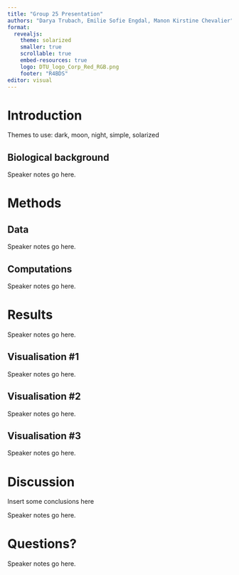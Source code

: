 ```yaml
---
title: "Group 25 Presentation"
authors: "Darya Trubach, Emilie Sofie Engdal, Manon Kirstine Chevalier"
format:
  revealjs:
    theme: solarized
    smaller: true
    scrollable: true
    embed-resources: true
    logo: DTU_logo_Corp_Red_RGB.png
    footer: "R4BDS"
editor: visual
---
```


# Introduction

::: notes
Themes to use: dark, moon, night, simple, solarized
:::

## Biological background

::: notes
Speaker notes go here.
:::

# Methods

## Data

::: notes
Speaker notes go here.
:::

## Computations

::: notes
Speaker notes go here.
:::

# Results

::: notes
Speaker notes go here.
:::

## Visualisation #1

::: notes
Speaker notes go here.
:::

## Visualisation #2

::: notes
Speaker notes go here.
:::

## Visualisation #3

::: notes
Speaker notes go here.
:::

# Discussion

Insert some conclusions here

::: notes
Speaker notes go here.
:::

# Questions?

::: notes
Speaker notes go here.
:::

